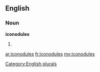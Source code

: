 ==English==

===Noun===
'''iconodules'''

# {{plural of|[[iconodule]]}}

[[Category:English plurals]]

[[ar:iconodules]]
[[fr:iconodules]]
[[my:iconodules]]